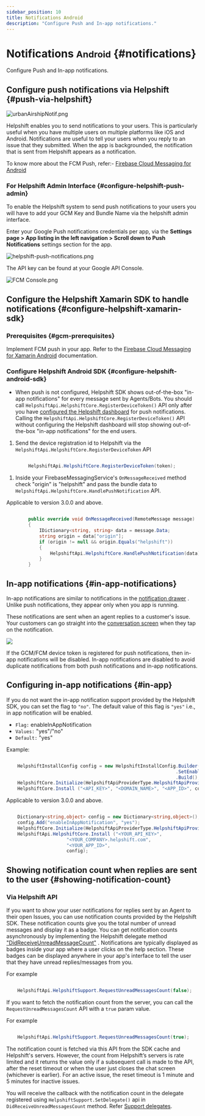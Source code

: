 ```yaml
---
sidebar_position: 10
title: Notifications Android
description: "Configure Push and In-app notifications."
---
```




# Notifications <small>Android</small> {#notifications}

<Intro>

Configure Push and In-app notifications.


</Intro>


## Configure push notifications via Helpshift {#push-via-helpshift}

![urbanAirshipNotif.png](/static/books/android/urbanairshipnotif.png
 "urbanAirshipNotif.png")

Helpshift enables you to send notifications to your users. This is
particularly useful when you have multiple users on multiple platforms
like iOS and Android. Notifications are useful to tell your users when
you reply to an issue that they submitted. When the app is backgrounded,
the notification that is sent from Helpshift appears as a notification.

To know more about the FCM Push, refer:-
[Firebase Cloud Messaging for Android](https://firebase.google.com/docs/cloud-messaging/)

### For Helpshift Admin Interface {#configure-helpshift-push-admin}

To enable the Helpshift system to send push notifications to your users
you will have to add your GCM Key and Bundle Name via the helpshift
admin interface.

Enter your Google Push notifications credentials per app, via the
**Settings page > App listing in the left navigation > Scroll down to Push
Notifications** settings section for the app.

<Image src="/static/books/android/helpshift-push-notifications.png"  width="full" alt="helpshift-push-notifications.png" /> 

The API key can be found at your Google API Console.

<Image src="/static/books/android/fcm_console.png"  width="full" alt="FCM Console.png" /> 


## Configure the Helpshift Xamarin SDK to handle notifications {#configure-helpshift-xamarin-sdk}

### Prerequisites {#gcm-prerequisites}
Implement FCM push in your app. Refer to the
[Firebase Cloud Messaging for Xamarin Android](https://docs.microsoft.com/en-us/xamarin/android/data-cloud/google-messaging/firebase-cloud-messaging) documentation.

### Configure Helpshift Android SDK {#configure-helpshift-android-sdk}


<Admonition type="info" title="Note">

* When push is not configured, Helpshift SDK shows out-of-the-box "in-app notifications"  for every message sent by Agents/Bots. 
You should call `HelpshiftApi.HelpshiftCore.RegisterDeviceToken()` API only after you have [configured the Helpshift dashboard](/xamarin/notifications-android#configure-helpshift-push-admin) for push notifications. Calling the `HelpshiftApi.HelpshiftCore.RegisterDeviceToken()` API without configuring the Helpshift dashboard will stop showing out-of-the-box "in-app notifications" for the end users.

</Admonition>


1. Send the device registration id to Helpshift via the `HelpshiftApi.HelpshiftCore.RegisterDeviceToken` API

    
```csharp

        HelpshiftApi.HelpshiftCore.RegisterDeviceToken(token);

```

1. Inside your FirebaseMessagingService's `OnMessageReceived` method check "origin" is "helpshift" and pass the bundle data to `HelpshiftApi.HelpshiftCore.HandlePushNotification` API.


<Admonition type="info" title="Note">

Applicable to version 3.0.0 and above.

</Admonition>


    
```csharp

		public override void OnMessageReceived(RemoteMessage message)
        {
            IDictionary<string, string> data = message.Data;
            string origin = data["origin"];
            if (origin != null && origin.Equals("helpshift"))
            {
                HelpshiftApi.HelpshiftCore.HandlePushNotification(data);
            }
        }


```

## In-app notifications {#in-app-notifications}

In-app notifications are similar to notifications in the [notification drawer](http://developer.android.com/guide/topics/ui/notifiers/notifications.html) . Unlike push notifications, they appear only when you app is running.

These notifications are sent when an agent replies to a customer's issue. Your customers can go straight into the [conversation screen](/xamarin/support-tools-android#conversation-view) when they tap on the notification.

![](/static/books/android/i18n-in-app.png)


<Admonition type="info" title="Note">

If the GCM/FCM device token is registered for push notifications, then in-app notifications will be disabled. In-app notifications are disabled to avoid duplicate notifications from both push notifications and in-app notifications.


</Admonition>


## Configuring in-app notifications {#in-app}

If you do not want the in-app notification support provided by the Helpshift SDK, you can set the flag to `"no"`. The default value of this flag is `"yes"` i.e., in app notification will be enabled.

* `Flag:` enableInAppNotification
* `Values:` "yes"/"no"
* `Default:` "yes"

Example:


<Tabs>

<TabItem value="Using HelpshiftInstallConfig" label="Using HelpshiftInstallConfig">



```csharp

    HelpshiftInstallConfig config = new HelpshiftInstallConfig.Builder()
                                                              .SetEnableInAppNotifications(true)
                                                              .Build();
    HelpshiftCore.Initialize(HelpshiftApiProviderType.HelpshiftApiProviderTypeSupport);
    HelpshiftCore.Install ("<API_KEY>", "<DOMAIN_NAME>", "<APP_ID>", config);

```


<Admonition type="info" title="Note">

Applicable to version 3.0.0 and above.

</Admonition>



</TabItem>
<TabItem value="Using Dictionary" label="Using Dictionary">



```csharp

    Dictionary<string,object> config = new Dictionary<string,object>();
    config.Add("enableInAppNotification", "yes");
    HelpshiftCore.Initialize(HelpshiftApiProviderType.HelpshiftApiProviderTypeSupport);
    HelpshiftApi.HelpshiftCore.Install ("<YOUR_API_KEY>",
                      "<YOUR_COMPANY>.helpshift.com",
                      "<YOUR_APP_ID>",
                      config);

```


</TabItem>

</Tabs>



## Showing notification count when replies are sent to the user {#showing-notification-count}

### Via Helpshift API

If you want to show your user notifications for replies sent by an Agent to their open Issues, you can use notification counts provided by the Helpshift SDK. These notification counts give you the total number of unread messages and display it as a badge. You can get notification counts asynchronously by implementing the Helpshift delegate method ["DidReceiveUnreadMessageCount"](/xamarin/delegates-android#helpshift-delegates-implementation) . Notifications are typically displayed as badges inside your app where a user clicks on the help section. These badges can be displayed anywhere in your app's interface to tell the user that they have unread replies/messages from you.

For example


```csharp

    HelpshiftApi.HelpshiftSupport.RequestUnreadMessagesCount(false);

```

If you want to fetch the notification count from the server, you can call the `RequestUnreadMessagesCount` API with a `true` param value.

For example


```csharp

    HelpshiftApi.HelpshiftSupport.RequestUnreadMessagesCount(true);

```


<Admonition type="info" title="Note">

The notification count is fetched via this API from the SDK cache and Helpshift's servers. However, the count from Helpshift’s servers is rate limited and it returns the value only if a subsequent call is made to the API, after the reset timeout or when the user just closes the chat screen (whichever is earlier). For an active issue, the reset timeout is 1 minute and 5 minutes for inactive issues.


</Admonition>


You will receive the callback with the notification count in the delegate registered using `HelpshiftSupport.SetDelegate()` api in `DidReceiveUnreadMessagesCount` method.
Refer [Support delegates](/xamarin/delegates-android#helpshift-delegates-implementation).